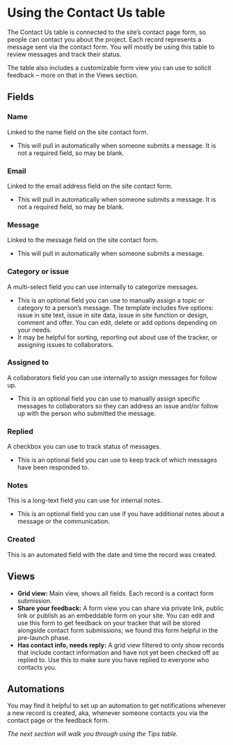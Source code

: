 
# Using the Contact Us table
The Contact Us table is connected to the site’s contact page form, so people can contact you about the project. Each record represents a message sent via the contact form. You will mostly be using this table to review messages and track their status.

The table also includes a customizable form view you can use to solicit feedback – more on that in the Views section. 


## Fields


### Name

Linked to the name field on the site contact form.  



* This will pull in automatically when someone submits a message. It is not a required field, so may be blank.


### Email

Linked to the email address field on the site contact form. 



* This will pull in automatically when someone submits a message. It is not a required field, so may be blank.


### Message

Linked to the message field on the site contact form. 



* This will pull in automatically when someone submits a message.


### Category or issue 

A multi-select field you can use internally to categorize messages. 



* This is an optional field you can use to manually assign a topic or category to a person’s message. The template includes five options: issue in site text, issue in site data, issue in site function or design, comment and offer. You can edit, delete or add options depending on your needs.  
* It may be helpful for sorting, reporting out about use of the tracker, or assigning issues to collaborators. 


### Assigned to

A collaborators field you can use internally to assign messages for follow up. 



* This is an optional field you can use to manually assign specific messages to collaborators so they can address an issue and/or follow up with the person who submitted the message. 


### Replied

A checkbox you can use to track status of messages. 



* This is an optional field you can use to keep track of which messages have been responded to. 


### Notes

This is a long-text field you can use for internal notes. 



* This is an optional field you can use if you have additional notes about a message or the communication. 


### Created

This is an automated field with the date and time the record was created.


## Views



* **Grid view:** Main view, shows all fields. Each record is a contact form submission.
* **Share your feedback:** A form view you can share via private link, public link or publish as an embeddable form on your site. You can edit and use this form to get feedback on your tracker that will be stored alongside contact form submissions; we found this form helpful in the pre-launch phase. 
* **Has contact info, needs reply:** A grid view filtered to only show records that include contact information and have not yet been checked off as replied to. Use this to make sure you have replied to everyone who contacts you. 


## Automations

You may find it helpful to set up an automation to get notifications whenever a new record is created, aka, whenever someone contacts you via the contact page or the feedback form. 

*The next section will walk you through using the Tips table.*

<TableOfContents index={8} />
